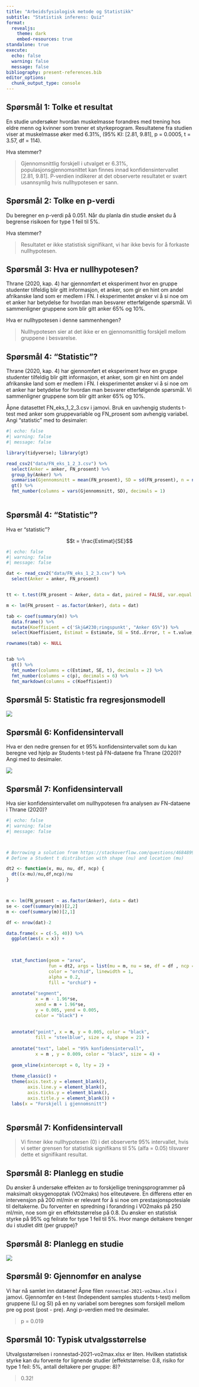 ```yaml
---
title: "Arbeidsfysiologisk metode og Statistikk"
subtitle: "Statistisk inferens: Quiz"
format:
  revealjs:
    theme: dark
    embed-resources: true
standalone: true
execute: 
  echo: false
  warning: false
  message: false
bibliography: present-references.bib
editor_options: 
  chunk_output_type: console
---
```






## Spørsmål 1: Tolke et resultat

En studie undersøker hvordan muskelmasse forandres med trening hos eldre menn og kvinner som trener et styrkeprogram. Resultatene fra studien viser at muskelmasse øker med 6.31%, (95% KI: [2.81, 9.81], p = 0.0005, t = 3.57, df = 114).

Hva stemmer?

::: {.fragment}

> Gjennomsnittlig forskjell i utvalget er 6.31%, populasjonsgjennomsnittet kan finnes innad konfidensintervallet [2.81, 9.81]. P-verdien indikerer at det observerte resultatet er svært usannsynlig hvis nullhypotesen er sann.

:::

## Spørsmål 2: Tolke en p-verdi

Du beregner en p-verdi på 0.051. Når du planla din studie ønsket du å begrense risikoen for type 1 feil til 5%. 

Hva stemmer?

::: {.fragment}
> Resultatet er ikke statistisk signifikant, vi har ikke bevis for å forkaste nullhypotesen.
:::



## Spørsmål 3: Hva er nullhypotesen?

Thrane (2020, kap. 4) har gjennomført et eksperiment hvor en gruppe studenter tilfeldig blir gitt informasjon, et anker, som gir en hint om andel afrikanske land som er medlem i FN. I eksperimentet ønsker vi å si noe om et anker har betydelse for hvordan man besvarer etterfølgende spørsmål. Vi sammenligner gruppene som blir gitt anker 65% og 10%.

Hva er nullhypotesen i denne sammenhengen?

::: {.fragment}

> Nullhypotesen sier at det ikke er en gjennomsnittlig forskjell mellom gruppene i besvarelse.

:::


## Spørsmål 4: "Statistic"? 

Thrane (2020, kap. 4) har gjennomført et eksperiment hvor en gruppe studenter tilfeldig blir gitt informasjon, et anker, som gir en hint om andel afrikanske land som er medlem i FN. I eksperimentet ønsker vi å si noe om et anker har betydelse for hvordan man besvarer etterfølgende spørsmål. Vi sammenligner gruppene som blir gitt anker 65% og 10%.

Åpne datasettet FN_eks_1_2_3.csv i jamovi. Bruk en uavhengig students t-test med anker som gruppevariable og FN_prosent som avhengig variabel. Angi "statistic" med to desimaler:

::: {.fragment}

```r
#| echo: false
#| warning: false
#| message: false

library(tidyverse); library(gt)

read_csv2("data/FN_eks_1_2_3.csv") %>%
  select(Anker = anker, FN_prosent) %>%
  group_by(Anker) %>%
  summarise(Gjennomsnitt = mean(FN_prosent), SD = sd(FN_prosent), n = n()) %>%
  gt() %>%
  fmt_number(columns = vars(Gjennomsnitt, SD), decimals = 1)
  
```


:::

## Spørsmål 4: "Statistic"?

Hva er "statistic"? 

$$t = \frac{Estimat}{SE}$$

```r
#| echo: false
#| warning: false
#| message: false

dat <- read_csv2("data/FN_eks_1_2_3.csv") %>%
  select(Anker = anker, FN_prosent)


tt <- t.test(FN_prosent ~ Anker, data = dat, paired = FALSE, var.equal = TRUE)

m <- lm(FN_prosent ~ as.factor(Anker), data = dat)

tab <- coef(summary(m)) %>%
  data.frame() %>%
  mutate(Koeffisient = c('Skj&#230;ringspunkt', "Anker 65%")) %>%
  select(Koeffisient, Estimat = Estimate, SE = Std..Error, t = t.value, p = Pr...t..) 

rownames(tab) <- NULL


tab %>%
  gt() %>%
  fmt_number(columns = c(Estimat, SE, t), decimals = 2) %>%
  fmt_number(columns = c(p), decimals = 6) %>%
  fmt_markdown(columns = c(Koeffisient))

```



## Spørsmål 5: Statistic fra regresjonsmodell

![](04-img/fn-reg-resultat.png)

## Spørsmål 6: Konfidensintervall


Hva er den nedre grensen for et 95% konfidensintervallet som du kan beregne ved hjelp av Students t-test på FN-dataene fra Thrane (2020)? Angi med to desimaler.


![](04-img/fn-konf-ttest.png)

## Spørsmål 7: Konfidensintervall

Hva sier konfidensintervallet om nullhypotesen fra analysen av FN-dataene i Thrane (2020)?


```r
#| echo: false
#| warning: false
#| message: false



# Borrowing a solution from https://stackoverflow.com/questions/46848998/superimposing-asymmetric-t-distribution-using-ggplot2
# Define a Student t distribution with shape (nu) and location (mu)

dt2 <- function(x, mu, nu, df, ncp) {
  dt((x-mu)/nu,df,ncp)/nu
}



m <- lm(FN_prosent ~ as.factor(Anker), data = dat)
se <- coef(summary(m))[2,2]
m <- coef(summary(m))[2,1]

df <- nrow(dat)-2

data.frame(x = c(-5, 40)) %>%
  ggplot(aes(x = x)) + 
  

  
  stat_function(geom = "area", 
                fun = dt2, args = list(mu = m, nu = se, df = df , ncp = 0), 
                color = "orchid", linewidth = 1, 
                alpha = 0.2,
                fill = "orchid") +
  
  annotate("segment",
           x = m - 1.96*se,
           xend = m + 1.96*se,
           y = 0.005, yend = 0.005,
           color = "black") +
           
  
  annotate("point", x = m, y = 0.005, color = "black", 
           fill = "steelblue", size = 4, shape = 21) + 
  
  annotate("text", label = "95% konfidensintervall",
           x = m , y = 0.009, color = "black", size = 4) +
  
  geom_vline(xintercept = 0, lty = 2) + 
  
  theme_classic() + 
  theme(axis.text.y = element_blank(), 
        axis.line.y = element_blank(), 
        axis.ticks.y = element_blank(), 
        axis.title.y = element_blank()) + 
  labs(x = "Forskjell i gjennomsnitt")
  

```



## Spørsmål 7: Konfidensintervall

> Vi finner ikke nullhypotesen (0) i det observerte 95% intervallet, hvis vi setter grensen for statistisk signifikans til 5% (alfa = 0.05) tilsvarer dette et signifikant resultat.

## Spørsmål 8: Planlegg en studie

Du ønsker å undersøke effekten av to forskjellige treningsprogrammer på maksimalt oksygenopptak (VO2maks) hos eliteutøvere. En differens etter en intervensjon på 200 ml/min er relevant for å si noe om prestasjonspotesiale til deltakerne. Du forventer en spredning i forandring i VO2maks på 250 ml/min, noe som gir en effektsstørrelse på 0.8. Du ønsker en statistisk styrke på 95% og feilrate for type 1 feil til 5%. Hvor mange deltakere trenger du i studiet ditt (per gruppe)?   


## Spørsmål 8: Planlegg en studie

![](04-img/vo2maks-power.png)

## Spørsmål 9: Gjennomfør en analyse



Vi har nå samlet inn dataene! Åpne filen `ronnestad-2021-vo2max.xlsx` i jamovi. Gjennomfør en t-test (Independent samples students t-test) mellom gruppene (LI og SI) på en ny variabel som beregnes som forskjell mellom pre og post (post - pre). Angi p-verdien med tre desimaler.





::: {.fragment}
> p = 0.019

:::




## Spørsmål 10: Typisk utvalgsstørrelse

Utvalgsstørrelsen i ronnestad-2021-vo2max.xlsx er liten. Hvilken statistisk styrke kan du forvente for lignende studier (effektstørrelse: 0.8, risiko for type 1 feil: 5%, antall deltakere per gruppe: 8)?


::: {.fragment}

> 0.32!

:::




